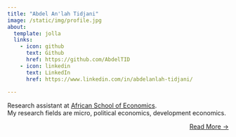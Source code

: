 ```yaml
---
title: "Abdel An'lah Tidjani"
image: /static/img/profile.jpg
about:
  template: jolla
  links:
    - icon: github
      text: Github
      href: https://github.com/AbdelTID
    - icon: linkedin
      text: LinkedIn
      href: https://www.linkedin.com/in/abdelanlah-tidjani/
 
---
```


Research assistant at [African School of Economics](https://www.africanschoolofeconomics.com/).<br>
My research fields are micro, political economics, development economics.


::: {style="text-align: right"}
[Read More →](../about)
:::


